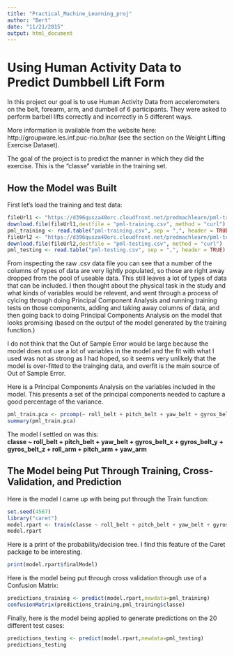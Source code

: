 ```yaml
---
title: "Practical_Machine_Learning_proj"
author: "Bert"
date: "11/21/2015"
output: html_document
---
```

# Using Human Activity Data to Predict Dumbbell Lift Form

In this project our goal is to use Human Activity Data from accelerometers on the belt, forearm, arm, and dumbell of 6 participants. They were asked to perform barbell lifts correctly and incorrectly in 5 different ways. 

More information is available from the website here: http://groupware.les.inf.puc-rio.br/har (see the section on the Weight Lifting Exercise Dataset). 

The goal of the project is to predict the manner in which they did the exercise. This is the "classe" variable in the training set. 

## How the Model was Built

First let's load the training and test data:
```r
fileUrl1 <- "https://d396qusza40orc.cloudfront.net/predmachlearn/pml-training.csv?accessType=DOWNLOAD"
download.file(fileUrl1,destfile = "pml-training.csv", method = "curl")
pml_training <- read.table("pml-training.csv", sep = ",", header = TRUE)
fileUrl2 <- "https://d396qusza40orc.cloudfront.net/predmachlearn/pml-testing.csv?accessType=DOWNLOAD"
download.file(fileUrl2,destfile = "pml-testing.csv", method = "curl")
pml_testing <- read.table("pml-testing.csv", sep = ",", header = TRUE)
```

From inspecting the raw .csv data file you can see that a number of the columns of types of data are very lightly populated, so those are right away dropped from the pool of useable data. This still leaves a lot of types of data that can be included. I then thought about the physical task in the study and what kinds of variables would be relevent, and went through a process of cylcing through doing Principal Component Analysis and running training tests on those components, adding and taking away columns of data, and then going back to doing Principal Components Analysis on the model that looks promising (based on the output of the model generated by the training function.)

I do not think that the Out of Sample Error would be large because the model does not use a lot of variables in the model and the fit with what I used was not as strong as I had hoped, so it seems very unlikely that the model is over-fitted to the trainging data, and overfit is the main source of Out of Sample Error.

Here is a Principal Components Analysis on the variables included in the model. This presents a set of the principal components needed to capture a good percentage of the variance.

```r
pml_train.pca <- prcomp(~ roll_belt + pitch_belt + yaw_belt + gyros_belt_x + gyros_belt_y + gyros_belt_z + roll_arm + pitch_arm + yaw_arm,data=pml_training,center = TRUE, scale. = TRUE)
summary(pml_train.pca)
```

The model I settled on was this:    
**classe ~ roll_belt + pitch_belt + yaw_belt + gyros_belt_x + gyros_belt_y + gyros_belt_z + roll_arm + pitch_arm + yaw_arm**

## The Model being Put Through Training, Cross-Validation, and Prediction

Here is the model I came up with being put through the Train function:

```r
set.seed(4567)
library("caret")
model.rpart <- train(classe ~ roll_belt + pitch_belt + yaw_belt + gyros_belt_x + gyros_belt_y + gyros_belt_z + roll_arm + pitch_arm + yaw_arm, data = pml_training,method="rpart")
model.rpart
```

Here is a print of the probability/decision tree. I find this feature of the Caret package to be interesting.
```r
print(model.rpart$finalModel)
```

Here is the model being put through cross validation through use of a Confusion Matrix:
```r
predictions_training <- predict(model.rpart,newdata=pml_training)
confusionMatrix(predictions_training,pml_training$classe)
```

Finally, here is the model being applied to generate predictions on the 20 different test cases:
```r
predictions_testing <- predict(model.rpart,newdata=pml_testing)
predictions_testing
```
